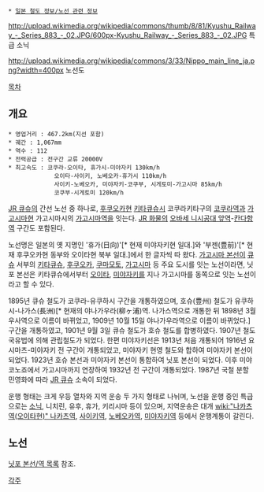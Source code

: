 {{{+1 日豊本線 / Nippo Main Line}}}
 * [[일본 철도 정보/노선 관련 정보]]
http://upload.wikimedia.org/wikipedia/commons/thumb/8/81/Kyushu_Railway_-_Series_883_-_02.JPG/600px-Kyushu_Railway_-_Series_883_-_02.JPG
특급 소닉

http://upload.wikimedia.org/wikipedia/commons/3/33/Nippo_main_line_ja.png?width=400px
노선도

[[목차]]
== 개요 ==
 * 영업거리 : 467.2km(지선 포함)
 * 궤간 : 1,067mm
 * 역수 : 112
 * 전력공급 : 전구간 교류 20000V
 * 최고속도 : 코쿠라-오이타, 휴가시-미야자키 130km/h
              오이타-사이키, 노베오카-휴가시 110km/h
              사이키-노베오카, 미야자키-코쿠부, 시게토미-가고시마 85km/h
              코쿠부-시게토미 120km/h

[[JR 큐슈]]의 간선 노선 중 하나로, [[후쿠오카]]현 [[키타큐슈]]시 코쿠라키타구의 [[코쿠라역]]과 [[가고시마]]현 가고시마시의 [[가고시마역]]을 잇는다. [[JR 화물]]의 [[오바세 니시공대 앞역]]-[[칸다항역]] 구간도 포함된다.

노선명은 일본의 옛 지명인 '휴가(日向)'[* 현재 미야자키현 일대.]와 '부젠(豊前)'[* 현재 후쿠오카현 동부와 오이타현 북부 일대.]에서 한 글자씩 따 왔다. [[가고시마 본선]]이 [[큐슈]] 서부의 [[키타큐슈]], [[후쿠오카]], [[쿠마모토]], [[가고시마]] 등 주요 도시를 잇는 노선이라면, 닛포 본선은 키타큐슈에서부터 [[오이타]], [[미야자키]]를 지나 가고시마를 동쪽으로 잇는 노선이라고 할 수 있다.

1895년 큐슈 철도가 코쿠라-유쿠하시 구간을 개통하였으며, 호슈(豊州) 철도가 유쿠하시-나가스(長洲)[* 현재의 야나가우라(柳ヶ浦)역. 나가스역으로 개통한 뒤 1898년 3월 우사역으로 이름이 바뀌었고, 1909년 10월 15일 야나가우라역으로 이름이 바뀌었다.] 구간을 개통하였고, 1901년 9월 3일 큐슈 철도가 호슈 철도를 합병하였다. 1907년 철도국유법에 의해 관립철도가 되었다. 한편 미야자키선은 1913년 처음 개통되어 1916년 요시마츠-미야자키 전 구간이 개통되었고, 미야자키 현영 철도와 합하여 미야자키 본선이 되었다. 1923년 호슈 본선과 미야자키 본선이 통합하여 닛포 본선이 되었다. 이후 미야코노죠에서 가고시마까지 연장하여 1932년 전 구간이 개통되었다. 1987년 국철 분할 민영화에 따라 [[JR 큐슈]] 소속이 되었다.

운행 형태는 크게 우등 열차와 지역 운송 두 가지 형태로 나뉘며, 노선을 운행 중인 특급으로는 [[소닉]], 니치린, 유후, 휴가, 키리시마 등이 있으며, 지역운송은 대개 [[wiki:"나카츠역(오이타현)" 나카츠역]], [[사이키역]], [[노베오카역]], [[미야자키역]] 등에서 운행계통이 갈린다.

== 노선 ==
[[닛포 본선/역 목록]] 참조.

[[각주]]

